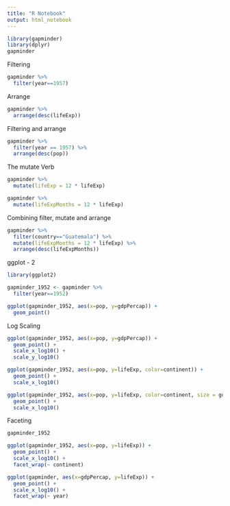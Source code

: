 ---
title: "R Notebook"
output: html_notebook
---
```{r}
library(gapminder)
library(dplyr)
gapminder

```
Filtering
```{r}
gapminder %>%
  filter(year==1957)
```
Arrange
```{r}
gapminder %>%
  arrange(desc(lifeExp))
```
Filtering and arrange
```{r}
gapminder %>%
  filter(year == 1957) %>%
  arrange(desc(pop))
```
The mutate Verb
```{r}
gapminder %>%
  mutate(lifeExp = 12 * lifeExp)

gapminder %>%
  mutate(lifeExpMonths = 12 * lifeExp)

```
Combining filter, mutate and arrange
```{r}
gapminder %>%
  filter(country=="Guatemala") %>%
  mutate(lifeExpMonths = 12 * lifeExp) %>%
  arrange(desc(lifeExpMonths))
```
ggplot - 2
```{r}
library(ggplot2)

gapminder_1952 <- gapminder %>%
  filter(year==1952)

ggplot(gapminder_1952, aes(x=pop, y=gdpPercap)) + 
  geom_point()
```
Log Scaling
```{r}
ggplot(gapminder_1952, aes(x=pop, y=gdpPercap)) + 
  geom_point() + 
  scale_x_log10() +
  scale_y_log10()
```
```{r}
ggplot(gapminder_1952, aes(x=pop, y=lifeExp, color=continent)) + 
  geom_point() + 
  scale_x_log10()
```
```{r}
ggplot(gapminder_1952, aes(x=pop, y=lifeExp, color=continent, size = gdpPercap)) + 
  geom_point() + 
  scale_x_log10()
```
Faceting
```{r}
gapminder_1952

ggplot(gapminder_1952, aes(x=pop, y=lifeExp)) +
  geom_point() +
  scale_x_log10() +
  facet_wrap(~ continent)
```
```{r}
ggplot(gapminder, aes(x=gdpPercap, y=lifeExp)) +
  geom_point() +
  scale_x_log10() +
  facet_wrap(~ year)
```

